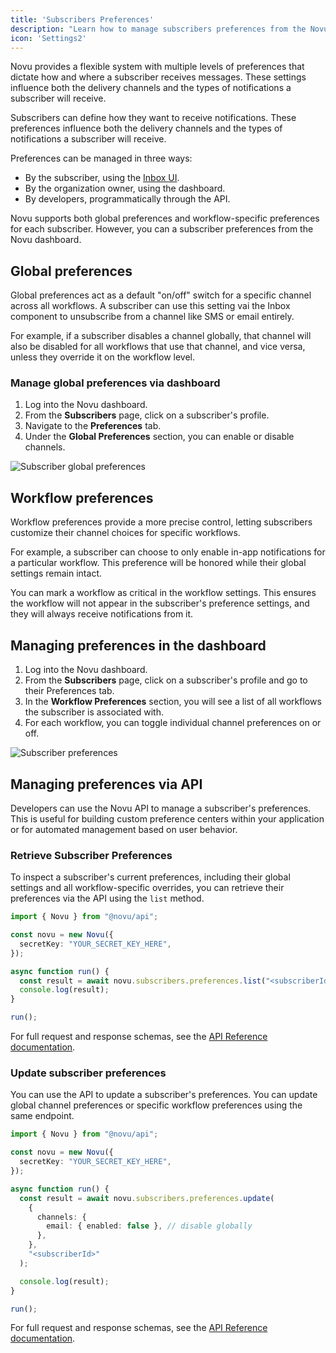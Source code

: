 ```yaml
---
title: 'Subscribers Preferences'
description: "Learn how to manage subscribers preferences from the Novu dashboard and using the Novu API"
icon: 'Settings2'
---
```


Novu provides a flexible system with multiple levels of preferences that dictate how and where a subscriber receives messages. These settings influence both the delivery channels and the types of notifications a subscriber will receive.

Subscribers can define how they want to receive notifications. These preferences influence both the delivery channels and the types of notifications a subscriber will receive.

Preferences can be managed in three ways:

- By the subscriber, using the [Inbox UI](/platform/inbox/configuration/preferences).
- By the organization owner, using the dashboard.
- By developers, programmatically through the API.

Novu supports both global preferences and workflow-specific preferences for each subscriber. However, you can a subscriber preferences from the Novu dashboard.

## Global preferences

Global preferences act as a default "on/off" switch for a specific channel across all workflows. A subscriber can use this setting vai the Inbox component to unsubscribe from a channel like SMS or email entirely. 

For example, if a subscriber disables a channel globally, that channel will also be disabled for all workflows that use that channel, and vice versa, unless they override it on the workflow level. 

### Manage global preferences via dashboard

1. Log into the Novu dashboard.
2. From the **Subscribers** page, click on a subscriber's profile.
3. Navigate to the **Preferences** tab.
4. Under the **Global Preferences** section, you can enable or disable channels.

![Subscriber global preferences](/images/manage-subscribers/subscriber-global-preferences.gif)

## Workflow preferences

Workflow preferences provide a more precise control, letting subscribers customize their channel choices for specific workflows.

For example, a subscriber can choose to only enable in-app notifications for a particular workflow. This preference will be honored while their global settings remain intact.

<Callout>You can mark a workflow as critical in the workflow settings. This ensures the workflow will not appear in the subscriber's preference settings, and they will always receive notifications from it.</Callout>

## Managing preferences in the dashboard

1. Log into the Novu dashboard.
2. From the **Subscribers** page, click on a subscriber's profile and go to their Preferences tab.
3. In the **Workflow Preferences** section, you will see a list of all workflows the subscriber is associated with.
4. For each workflow, you can toggle individual channel preferences on or off.

![Subscriber preferences](/images/manage-subscribers/subscriber-workflow-preferences.gif)

## Managing preferences via API

Developers can use the Novu API to manage a subscriber's preferences. This is useful for building custom preference centers within your application or for automated management based on user behavior.

### Retrieve Subscriber Preferences

To inspect a subscriber's current preferences, including their global settings and all workflow-specific overrides, you can retrieve their preferences via the API using the `list` method.

```ts
import { Novu } from "@novu/api";

const novu = new Novu({
  secretKey: "YOUR_SECRET_KEY_HERE",
});

async function run() {
  const result = await novu.subscribers.preferences.list("<subscriberId>");
  console.log(result);
}

run();
```

For full request and response schemas, see the [API Reference documentation](/api-reference/subscribers/retrieve-subscriber-preferences).

### Update subscriber preferences

You can use the API to update a subscriber's preferences. You can update global channel preferences or specific workflow preferences using the same endpoint.

```typescript
import { Novu } from "@novu/api";

const novu = new Novu({
  secretKey: "YOUR_SECRET_KEY_HERE",
});

async function run() {
  const result = await novu.subscribers.preferences.update(
    {
      channels: {
        email: { enabled: false }, // disable globally
      },
    },
    "<subscriberId>"
  );

  console.log(result);
}

run();
```

For full request and response schemas, see the [API Reference documentation](/api-reference/subscribers/update-subscriber-preferences).
